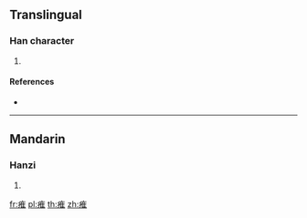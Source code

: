 {{character info/new}}
==Translingual==

===Han character===
{{Han char|rn=104|rad=疒|as=08|sn=13|four=00114|canj=KOG}}

# {{defn|Han|sort=疒08}}

====References====
* {{Han ref|kx=0775.300|dkj=22287|hdz=42681.070|uh=75FD|ud=30205|bh=DED4|bd=57044}}

----

==Mandarin==

===Hanzi===
{{cmn-hanzi|pin=[[duī]] ([[dui1]]), [[kē]] ([[ke1]])|wg=tui<sup>1</sup>, k'o<sup>1</sup>}}

# {{defn|lang=cmn|sort=疒08}}

[[fr:痽]]
[[pl:痽]]
[[th:痽]]
[[zh:痽]]